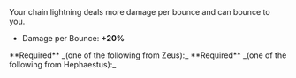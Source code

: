 
<Box>
Your chain lightning deals more damage per bounce and can bounce to you.

- Damage per Bounce: **+20%**

</Box>

<Callout>
  **Required** _(one of the following from Zeus):_
  <BoonGrid boons={[DbBoons.Zeus.staticShock, DbBoons.Zeus.electricOverload]} />
</Callout>

<Callout>
  **Required** _(one of the following from Hephaestus):_
  <BoonGrid
    boons={[
      DbBoons.Hephaestus.volcanicStrike,
      DbBoons.Hephaestus.volcanicFlourish,
      DbBoons.Hephaestus.anvilRing,
      DbBoons.Hephaestus.smithySprint,
      DbBoons.Hephaestus.fixedGain,
    ]}
  />
</Callout>
